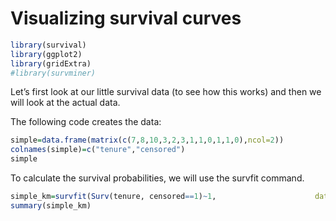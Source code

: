 # Visualizing survival curves

```r
library(survival)
library(ggplot2)
library(gridExtra)
#library(survminer)

```


Let's first look at our little survival data (to see how this works) and then we will look at the actual data.  \

The following code creates the data:

```r

simple=data.frame(matrix(c(7,8,10,3,2,3,1,1,0,1,1,0),ncol=2))
colnames(simple)=c("tenure","censored")
simple

```


To calculate the survival probabilities, we will use the survfit command.

```r

simple_km=survfit(Surv(tenure, censored==1)~1,                      data = simple)
summary(simple_km)

```

